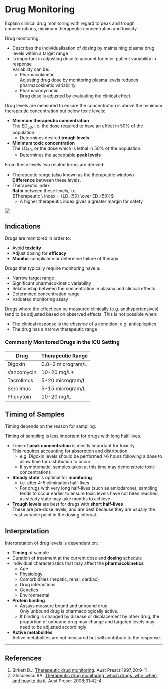 # Drug Monitoring

:::dual
Explain clinical drug monitoring with regard to peak and trough concentrations, minimum therapeutic concentration and toxicity
:::

Drug monitoring:

* Describes the individualisation of dosing by maintaining plasma drug levels within a target range
* Is important in adjusting dose to account for inter-patient variability in response\
Variability can be:\
  * Pharmacokinetic\
  Adjusting drug dose by monitoring plasma levels reduces pharmacokinetic variability.
  * Pharmacodynamic\
  Drug dose is adjusted by evaluating the clinical effect. 

Drug levels are measured to ensure the concentration is above the minimum therapeutic concentration but below toxic levels:

* **Minimum therapeutic concentration**\
The ED~50~, i.e. the dose required to have an effect in 50% of the population.
  * Determines desired **trough levels**\
* **Minimum toxic concentration**\
The LD~50~, or the dose which is lethal in 50% of the population.\
  * Determines the acceptable **peak levels**

From these levels two related terms are derived:

* Therapeutic range (also known as the therapeutic window)\
**Difference** between these levels.
* Therapeutic index\
**Ratio** between these levels, i.e.\
$Therapeutic \ Index = {LD_{50} \over ED_{50}}$
  * A higher therapeutic index gives a greater margin for safety


<img src="/resources/therapeutic-index.svg">


## Indications

Drugs are monitored in order to:

* Avoid **toxicity**
* Adjust dosing for **efficacy**\
* **Monitor** compliance or determine failure of therapy

Drugs that typically require monitoring have a:

* Narrow target range
* Significant pharmacokinetic variability
* Relationship between the concentration in plasma and clinical effects
* Determined concentration range
* Validated monitoring assay

Drugs where the effect can be measured clinically (e.g. antihypertensives) tend to be adjusted based on observed effects. This is not possible when:

* The clinical response is the *absence* of a condition, e.g. antiepileptics
* The drug has a narrow therapeutic range


### Commonly Monitored Drugs in the ICU Setting

|    Drug    | Therapeutic Range |
|------------+-------------------|
| Digoxin    | 0.8-2 microgram/L |
| Vancomycin | 10-20 mg/L*       |
| Tacrolimus | 5-20 microgram/L  |
| Serolimus  | 5-15 microgram/L  |
| Phenytoin  | 10-20 mg/L        |

## Timing of Samples

Timing depends on the reason for sampling:

::: column-margin
Timing of sampling is less important for drugs with long half-lives.
:::

* Time of **peak concentration** is mostly important for toxicity\
This requires accounting for absorption and distribution.
    * e.g. Digoxin levels should be performed >6 hours following a dose to allow time for distribution to occur
    * If symptomatic, samples taken at this time may demonstrate toxic concentrations
* **Steady state** is optimal for **monitoring**
    * i.e. after 4-5 elimination half-lives
    * For drugs with very long half-lives (such as amiodarone), sampling tends to occur earlier to ensure toxic levels have not been reached, as steady state may take months to achieve
* **Trough levels** are best for drugs with **short half-lives**\
These are pre-dose levels, and are best because they are usually the least variable point in the dosing interval.

## Interpretation

Interpretation of drug levels is dependent on:

* **Timing** of sample
* Duration of treatment at the current dose and **dosing** schedule
* Individual characteristics that may affect the **pharmacokinetics**
    * Age
    * Physiology
    * Comorbidities (hepatic, renal, cardiac)
    * Drug interactions
    * Genetics
    * Environmental
* **Protein binding**\
    * Assays measure bound and unbound drug\
    Only unbound drug is pharmacologically active.
    * If binding is changed by disease or displacement by other drug, the proportion of unbound drug may change and targeted levels may need to be adjusted accordingly
* **Active metabolites**\
Active metabolites are not measured but will contribute to the response. 

---

## References

1. Birkett DJ. [Therapeutic drug monitoring](http://www.australianprescriber.com/magazine/20/1/9/11). Aust Prescr 1997;20:9-11.
2. Ghiculescu RA. [Therapeutic drug monitoring, which drugs, why, when, and how to do it](http://www.australianprescriber.com/magazine/31/2/42/4). Aust Prescr 2008;31:42-4.